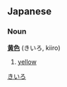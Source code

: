 ==Japanese==
===Noun===
'''[[黄]][[色]]''' (きいろ, kiiro)

# [[yellow]]
[[Category:Japanese colors|きいろ]]